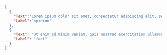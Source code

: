 ```json
[
  {
    "Text":"Lorem ipsum dolor sit amet, consectetur adipiscing elit, sed do eiusmod tempor incididunt ut labore et dolore magna aliqua.",
    "Label":"opinion"
  },
  {
    "Text": "Ut enim ad minim veniam, quis nostrud exercitation ullamco laboris nisi ut aliquip ex ea commodo consequat.",
    "Label": "fact"
  }
]
```